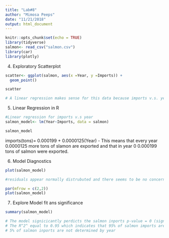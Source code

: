 ```yaml
---
title: "Lab#8"
author: "Mimosa Peeps"
date: "11/21/2018"
output: html_document
---
```


```r
knitr::opts_chunk$set(echo = TRUE)
library(tidyverse)
salmon<- read_csv("salmon.csv")
library(car)
library(plotly)
```

4. Exploratory Scatterplot

```r
scatter<- ggplot(salmon, aes(x =Year, y =Imports)) +
  geom_point()

scatter

# A linear regression makes sense for this data because imports v.s. year seems to be linearly related.
```

5. Linear Regression in R 

```r
#Linear regression for imports v.s year
salmon_model<- lm(Year~Imports, data = salmon)

salmon_model
```

imports(tons)= 0.000199 + 0.0000125(Year)
  - This means that every year 0.0000125 more tons of slamon are exported and that in year 0 0.000199 tons of salmon were exported.
  
6. Model Diagnostics

```r
plot(salmon_model)

#residuals appear normally distrubuted and there seems to be no concern over heteroscedacticity or outliers

par(mfrow = c(2,2))
plot(salmon_model)
```

7. Explore Model fit ans significance

```r
summary(salmon_model)

# The model signicicantly perdicts the salmon inports p-value = 0 (significantly =0)
# The R^2^ equal to 0.95 which indicates that 95% of salmon imports are determined by year
# 5% of salmon inports are not determined by year

```






